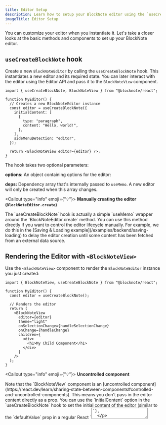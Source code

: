 ```yaml
---
title: Editor Setup
description: Learn how to setup your BlockNote editor using the `useCreateBlockNote` hook and the `BlockNoteView` component.
imageTitle: Editor Setup
---
```


You can customize your editor when you instantiate it. Let's take a closer looks at the basic methods and components to set up your BlockNote editor.

## `useCreateBlockNote` hook

Create a new `BlockNoteEditor` by calling the `useCreateBlockNote` hook. This instantiates a new editor and its required state. You can later interact with the editor using the Editor API and pass it to the `BlockNoteView` component.

```tsx
import { useCreateBlockNote, BlockNoteView } from "@blocknote/react";

function MyEditor() {
  // Creates a new BlockNoteEditor instance
  const editor = useCreateBlockNote({
    initialContent: [
      {
        type: "paragraph",
        content: "Hello, world!",
      },
    ],
    sideMenuDetection: "editor",
  });

  return <BlockNoteView editor={editor} />;
}
```

The hook takes two optional parameters:

**options:** An object containing options for the editor:

**deps:** Dependency array that's internally passed to `useMemo`. A new editor will only be created when this array changes.

<Callout type="info" emoji={"💡"}>
  <strong>Manually creating the editor (`BlockNoteEditor.create`)</strong>
  <p>
    The `useCreateBlockNote` hook is actually a simple `useMemo` wrapper around
    the `BlockNoteEditor.create` method. You can use this method directly if you
    want to control the editor lifecycle manually. For example, we do this in
    the [Saving & Loading example](/examples/backend/saving-loading) to delay
    the editor creation until some content has been fetched from an external
    data source.
  </p>
</Callout>

## Rendering the Editor with `<BlockNoteView>`

Use the `<BlockNoteView>` component to render the `BlockNoteEditor` instance you just created:

```tsx
import { BlockNoteView, useCreateBlockNote } from "@blocknote/react";

function MyEditor() {
  const editor = useCreateBlockNote();

  // Renders the editor
  return (
    <BlockNoteView
      editor={editor}
      theme="light"
      onSelectionChange={handleSelectionChange}
      onChange={handleChange}
      children={
        <div>
          <h1>My Child Component</h1>
        </div>
      }
    />
  );
}
```

<Callout type="info" emoji={"💡"}>
  <strong>Uncontrolled component</strong>
  <p>
    Note that the `BlockNoteView` component is an [uncontrolled component](https://react.dev/learn/sharing-state-between-components#controlled-and-uncontrolled-components). 
    This means you don't pass in the editor content directly as a prop. You can use the `initialContent` option in the `useCreateBlockNote` hook to set the initial content of the editor (similar to the `defaultValue` prop in a regular React `<textarea>`).
  </p>
  <p>
    BlockNote handles the complexities and performance optimizations of managing editor state internally. You can interact with the editor content using the [Editor API](/docs/editor-api).
  </p>
</Callout>
